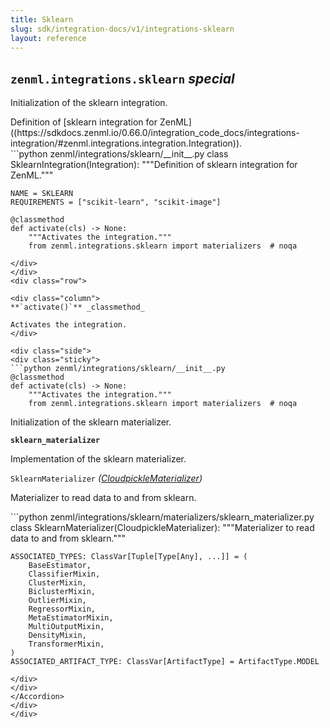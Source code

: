 ---
title: Sklearn
slug: sdk/integration-docs/v1/integrations-sklearn
layout: reference
---
<div class="page">

## **`zenml.integrations.sklearn`** _special_
Initialization of the sklearn integration.


<Accordion title="SklearnIntegration">
<div class="row">
<div class="column">
Definition of [sklearn integration for ZenML]((https://sdkdocs.zenml.io/0.66.0/integration_code_docs/integrations-integration/#zenml.integrations.integration.Integration)).
</div>

<div class="side">
```python zenml/integrations/sklearn/__init__.py
class SklearnIntegration(Integration):
    """Definition of sklearn integration for ZenML."""

    NAME = SKLEARN
    REQUIREMENTS = ["scikit-learn", "scikit-image"]

    @classmethod
    def activate(cls) -> None:
        """Activates the integration."""
        from zenml.integrations.sklearn import materializers  # noqa
```
</div>
</div>
<div class="row">

<div class="column">
**`activate()`** _classmethod_

Activates the integration.
</div>

<div class="side">
<div class="sticky">
```python zenml/integrations/sklearn/__init__.py
@classmethod
def activate(cls) -> None:
    """Activates the integration."""
    from zenml.integrations.sklearn import materializers  # noqa
```
</div>
</div>

</div>
</Accordion>


<div class="row">
<Accordion title="Materializers">
<div class="row">
<div class="column">
Initialization of the sklearn materializer.

**`sklearn_materializer`** 

Implementation of the sklearn materializer.

`SklearnMaterializer` _([CloudpickleMaterializer](https://sdkdocs.zenml.io/0.66.0/core_code_docs/core-materializers/#zenml.materializers.cloudpickle_materializer.CloudpickleMaterializer))_

Materializer to read data to and from sklearn.
</div>
<div class="side">
```python zenml/integrations/sklearn/materializers/sklearn_materializer.py
class SklearnMaterializer(CloudpickleMaterializer):
    """Materializer to read data to and from sklearn."""

    ASSOCIATED_TYPES: ClassVar[Tuple[Type[Any], ...]] = (
        BaseEstimator,
        ClassifierMixin,
        ClusterMixin,
        BiclusterMixin,
        OutlierMixin,
        RegressorMixin,
        MetaEstimatorMixin,
        MultiOutputMixin,
        DensityMixin,
        TransformerMixin,
    )
    ASSOCIATED_ARTIFACT_TYPE: ClassVar[ArtifactType] = ArtifactType.MODEL

```
</div>
</div>
</Accordion>
</div>
</div>


